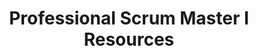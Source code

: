 ---
title: "Professional Scrum Master I Resources"
publishedAt: "2025-01-29"
image: 
summary: "Every career is a journey, filled with challenges, growth, and those significant moments that mark a shift in our path."
tag: "Principles"
---